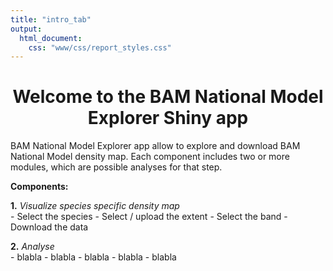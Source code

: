 ```yaml
---
title: "intro_tab"
output: 
  html_document:
    css: "www/css/report_styles.css"
---
```


<center>

# Welcome to the BAM National Model Explorer Shiny app

</center>

BAM National Model Explorer app allow to explore and download BAM National Model density map. Each component includes two or more modules, which are possible analyses for that step.  

**Components:**  

**1.** *Visualize species specific density map*  
- Select the species
- Select / upload the extent
- Select the band
- Download the data

**2.** *Analyse*  
- blabla
- blabla
- blabla
- blabla
- blabla
